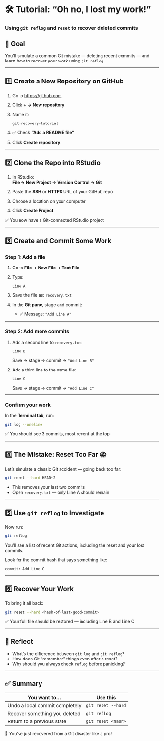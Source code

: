 # 🛠️ Tutorial: "Oh no, I lost my work!"  
### Using `git reflog` and `reset` to recover deleted commits

## 🧭 Goal

You’ll simulate a common Git mistake — deleting recent commits — and learn how to recover your work using `git reflog`.

---

## 1️⃣ Create a New Repository on GitHub

1. Go to [https://github.com](https://github.com)
2. Click **+ → New repository**
3. Name it:  
   ```
   git-recovery-tutorial
   ```
4. ✅ Check **"Add a README file"**
5. Click **Create repository**

---

## 2️⃣ Clone the Repo into RStudio

1. In RStudio:  
   **File → New Project → Version Control → Git**

2. Paste the **SSH** or **HTTPS** URL of your GitHub repo

3. Choose a location on your computer

4. Click **Create Project**

✅ You now have a Git-connected RStudio project

---

## 3️⃣ Create and Commit Some Work

### Step 1: Add a file

1. Go to **File → New File → Text File**
2. Type:

   ```
   Line A
   ```

3. Save the file as: `recovery.txt`

4. In the **Git pane**, stage and commit:
   - ✅ Message: `"Add Line A"`

---

### Step 2: Add more commits

1. Add a second line to `recovery.txt`:  
   ```
   Line B
   ```
   Save → stage → commit → `"Add Line B"`

2. Add a third line to the same file:  
   ```
   Line C
   ```
   Save → stage → commit → `"Add Line C"`

---

### Confirm your work

In the **Terminal tab**, run:

```bash
git log --oneline
```

✅ You should see 3 commits, most recent at the top

---

## 4️⃣ The Mistake: Reset Too Far 😱

Let’s simulate a classic Git accident — going back too far:

```bash
git reset --hard HEAD~2
```

- This removes your last two commits
- Open `recovery.txt` — only Line A should remain

---

## 5️⃣ Use `git reflog` to Investigate

Now run:

```bash
git reflog
```

You’ll see a list of recent Git actions, including the reset and your lost commits.

Look for the commit hash that says something like:

```
commit: Add Line C
```

---

## 6️⃣ Recover Your Work

To bring it all back:

```bash
git reset --hard <hash-of-last-good-commit>
```

✅ Your full file should be restored — including Line B and Line C

---

## 🧠 Reflect

- What’s the difference between `git log` and `git reflog`?
- How does Git “remember” things even after a reset?
- Why should you always check `reflog` before panicking?

---

## ✅ Summary

| You want to...                      | Use this             |
|------------------------------------|----------------------|
| Undo a local commit completely     | `git reset --hard`   |
| Recover something you deleted      | `git reflog`         |
| Return to a previous state         | `git reset <hash>`   |

🎉 You’ve just recovered from a Git disaster like a pro!

